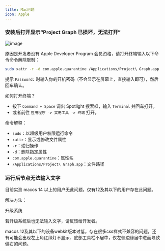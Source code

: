 ```yaml
---
title: Mac问题
icon: Apple
---
```


### 安装后打开显示“Project Graph 已损坏，无法打开”

![image](https://s2.loli.net/2024/12/14/1YmknvPljQyR98U.png)

原因是开发者没有 Apple Developer Program 会员资格，请打开终端输入以下命令命令解除限制：

```bash
sudo xattr -r -d com.apple.quarantine /Applications/Project\ Graph.app
```

提示 `Password:` 时输入你的开机密码（不会显示在屏幕上，直接输入即可），然后回车确认。

如何打开终端？

- 按下 `Command + Space` 调出 Spotlight 搜索框，输入 `Terminal` 并回车打开。
- 或者前往 `应用程序 -> 实用工具 -> 终端` 打开。

命令解释：

- `sudo`：以超级用户权限运行命令
- `xattr`：显示或修改文件属性
- `-r`：递归操作
- `-d`：删除指定属性
- `com.apple.quarantine`：属性名
- `/Applications/Project\ Graph.app`：文件路径

### 运行后节点无法输入文字

目前实测 macos 14 以上的用户无此问题，仅有12及其以下的用户存在此问题。

解决方法：

升级系统

若升级系统后也无法输入文字，请反馈给开发者。

macos 12及其以下的设备webkit版本过低，存在很多css样式不兼容的问题，还有可能会出现左上角红绿灯不显示、底部工具栏不居中，仅左侧边缘居中进而导致偏右的问题。